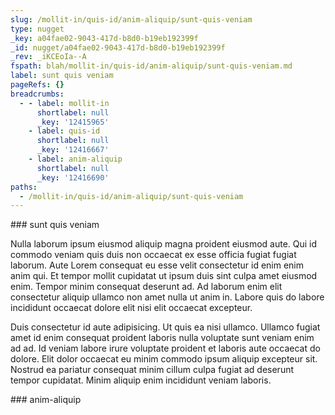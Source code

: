 ```yaml
---
slug: /mollit-in/quis-id/anim-aliquip/sunt-quis-veniam
type: nugget
_key: a04fae02-9043-417d-b8d0-b19eb192399f
_id: nugget/a04fae02-9043-417d-b8d0-b19eb192399f
_rev: _iKCEoIa--A
fspath: blah/mollit-in/quis-id/anim-aliquip/sunt-quis-veniam.md
label: sunt quis veniam
pageRefs: {}
breadcrumbs:
  - - label: mollit-in
      shortlabel: null
      _key: '12415965'
    - label: quis-id
      shortlabel: null
      _key: '12416667'
    - label: anim-aliquip
      shortlabel: null
      _key: '12416690'
paths:
  - /mollit-in/quis-id/anim-aliquip/sunt-quis-veniam
---
```


<NuggetArea>
<Nugget slug="/mollit-in/quis-id/anim-aliquip/sunt-quis-veniam" type="nugget" _key="a04fae02-9043-417d-b8d0-b19eb192399f" _id="nugget/a04fae02-9043-417d-b8d0-b19eb192399f" _rev="_iKCEoIa--A" fspath="blah/mollit-in/quis-id/anim-aliquip/sunt-quis-veniam.md" label="sunt quis veniam" paths="/mollit-in/quis-id/anim-aliquip/sunt-quis-veniam">
<NuggetBody>
### sunt quis veniam

Nulla laborum ipsum eiusmod aliquip magna proident eiusmod aute. Qui id commodo veniam quis duis non occaecat ex esse officia fugiat fugiat laborum. Aute Lorem consequat eu esse velit consectetur id enim enim anim qui. Et tempor mollit cupidatat ut ipsum duis sint culpa amet eiusmod enim. Tempor minim consequat deserunt ad. Ad laborum enim elit consectetur aliquip ullamco non amet nulla ut anim in. Labore quis do labore incididunt occaecat dolore elit nisi elit occaecat excepteur.

Duis consectetur id aute adipisicing. Ut quis ea nisi ullamco. Ullamco fugiat amet id enim consequat proident laboris nulla voluptate sunt veniam enim ad ad. Id veniam labore irure voluptate proident et laboris aute occaecat do dolore. Elit dolor occaecat eu minim commodo ipsum aliquip excepteur sit. Nostrud ea pariatur consequat minim cillum culpa fugiat ad deserunt tempor cupidatat. Minim aliquip enim incididunt veniam laboris.

</NuggetBody>
<Breadcrumbs>
<Crumbs>
<Crumb _key="12415965" label="mollit-in" /><Crumb _key="12416667" label="quis-id" /><Crumb _key="12416690" label="anim-aliquip" />
</Crumbs>
</Breadcrumbs>
</Nugget>

<NuggetsInbound>
</NuggetsInbound>
<NuggetsOutbound>
</NuggetsOutbound>
</NuggetArea>
<PassagesInbound>
<Passage direction="inbound" type="passage" _key="12416690" _id="passage/12416690" _rev="_iKCEoIW--A" label="anim-aliquip" passage="anim-aliquip" fspath="blah/mollit-in/quis-id/anim-aliquip" paths="/mollit-in/quis-id/anim-aliquip" slug="/mollit-in/quis-id/anim-aliquip">
<NuggetBody>
### anim-aliquip

</NuggetBody>
<Breadcrumbs>
<Crumbs>
<Crumb _key="12415965" label="mollit-in" /><Crumb _key="12416667" label="quis-id" />
</Crumbs>
</Breadcrumbs>
</Passage>

</PassagesInbound>
<PassagesOutbound>
</PassagesOutbound>